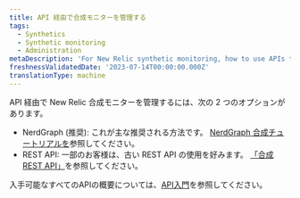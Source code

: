 ```yaml
---
title: API 経由で合成モニターを管理する
tags:
  - Synthetics
  - Synthetic monitoring
  - Administration
metaDescription: 'For New Relic synthetic monitoring, how to use APIs to manage monitors.'
freshnessValidatedDate: '2023-07-14T00:00:00.000Z'
translationType: machine
---
```


API 経由で New Relic 合成モニターを管理するには、次の 2 つのオプションがあります。

* NerdGraph (推奨): これが主な推奨される方法です。 [NerdGraph 合成チュートリアルを](/docs/apis/nerdgraph/examples/nerdgraph-synthetics-tutorial)参照してください。
* REST API: 一部のお客様は、古い REST API の使用を好みます。 [「合成 REST API」](/docs/apis/synthetics-rest-api/monitor-examples/manage-synthetics-monitors-rest-api)を参照してください。

入手可能なすべてのAPIの概要については、[API入門](/docs/apis/getting-started/introduction-new-relic-apis)を参照してください。